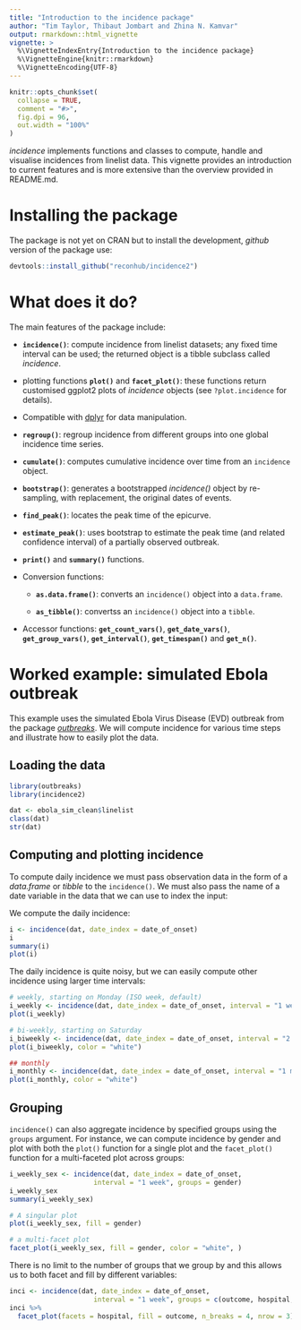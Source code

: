 ```yaml
---
title: "Introduction to the incidence package"
author: "Tim Taylor, Thibaut Jombart and Zhina N. Kamvar"
output: rmarkdown::html_vignette
vignette: >
  %\VignetteIndexEntry{Introduction to the incidence package}
  %\VignetteEngine{knitr::rmarkdown}
  %\VignetteEncoding{UTF-8}
---
```


```r
knitr::opts_chunk$set(
  collapse = TRUE,
  comment = "#>",
  fig.dpi = 96,
  out.width = "100%"
)
```

*incidence* implements functions and classes to compute, handle and visualise 
incidences from linelist data. This vignette provides an introduction to current
features and is more extensive than the overview provided in README.md.


# Installing the package

The package is not yet on CRAN but to install the development, *github* version
of the package use:

```r
devtools::install_github("reconhub/incidence2")
```


# What does it do?

The main features of the package include:

- **`incidence()`**: compute incidence from linelist datasets; any fixed
  time interval can be used; the returned object is a tibble subclass called
  *incidence*.

- plotting functions **`plot()`** and **`facet_plot()`**: these functions
  return customised ggplot2 plots of *incidence* objects 
  (see `?plot.incidence` for details).

- Compatible with [dplyr](https://dplyr.tidyverse.org/) for data manipulation.

- **`regroup()`**: regroup incidence from different groups into one global incidence
  time series.

- **`cumulate()`**: computes cumulative incidence over time from an `incidence`
  object.
  
- **`bootstrap()`**: generates a bootstrapped *incidence()* object by re-sampling,
  with replacement, the original dates of events.

- **`find_peak()`**: locates the peak time of the epicurve.

- **`estimate_peak()`**: uses bootstrap to estimate the peak time (and related
  confidence interval) of a partially observed outbreak.
  
- **`print()`** and **`summary()`** functions.

- Conversion functions:
    
    - **`as.data.frame()`**: converts an `incidence()` object into a `data.frame`.
    
    - **`as_tibble()`**: convertss an `incidence()` object into a `tibble`.

- Accessor functions: **`get_count_vars()`**, **`get_date_vars()`**,
  **`get_group_vars()`**, **`get_interval()`**, **`get_timespan()`** and
  **`get_n()`**.


# Worked example: simulated Ebola outbreak

This example uses the simulated Ebola Virus Disease (EVD) outbreak from the package
[*outbreaks*](http://github.com/reconhub/outbreaks). We will compute incidence
for various time steps and illustrate how to easily plot the data.

## Loading the data

```r
library(outbreaks)
library(incidence2)

dat <- ebola_sim_clean$linelist
class(dat)
str(dat)
```

## Computing and plotting incidence
To compute daily incidence we must pass observation data in the form of a
*data.frame* or *tibble* to the `incidence()`. We must also pass the name of
a date variable in the data that we can use to index the input:

We compute the daily incidence:
```r
i <- incidence(dat, date_index = date_of_onset)
i
summary(i)
plot(i)
```

The daily incidence is quite noisy, but we can easily compute other incidence
using larger time intervals:

```r

# weekly, starting on Monday (ISO week, default)
i_weekly <- incidence(dat, date_index = date_of_onset, interval = "1 week")
plot(i_weekly)

# bi-weekly, starting on Saturday
i_biweekly <- incidence(dat, date_index = date_of_onset, interval = "2 saturday weeks")
plot(i_biweekly, color = "white")

## monthly
i_monthly <- incidence(dat, date_index = date_of_onset, interval = "1 month")
plot(i_monthly, color = "white")
```

## Grouping
`incidence()` can also aggregate incidence by specified groups using the
`groups` argument. For instance, we can compute incidence by gender and plot
with both the `plot()` function for a single plot and the `facet_plot()`
function for a multi-faceted plot across groups:

```r
i_weekly_sex <- incidence(dat, date_index = date_of_onset,
                     interval = "1 week", groups = gender)
i_weekly_sex
summary(i_weekly_sex)

# A singular plot
plot(i_weekly_sex, fill = gender)

# a multi-facet plot
facet_plot(i_weekly_sex, fill = gender, color = "white", )
```

There is no limit to the number of groups that we group by and this allows
us to both facet and fill by different variables:
```r
inci <- incidence(dat, date_index = date_of_onset,
                     interval = "1 week", groups = c(outcome, hospital, gender))
inci %>% 
  facet_plot(facets = hospital, fill = outcome, n_breaks = 4, nrow = 3)
```
